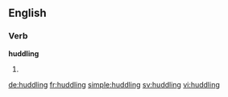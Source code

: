 ==English==

===Verb===
'''huddling'''

# {{present participle of|huddle}}

[[de:huddling]]
[[fr:huddling]]
[[simple:huddling]]
[[sv:huddling]]
[[vi:huddling]]